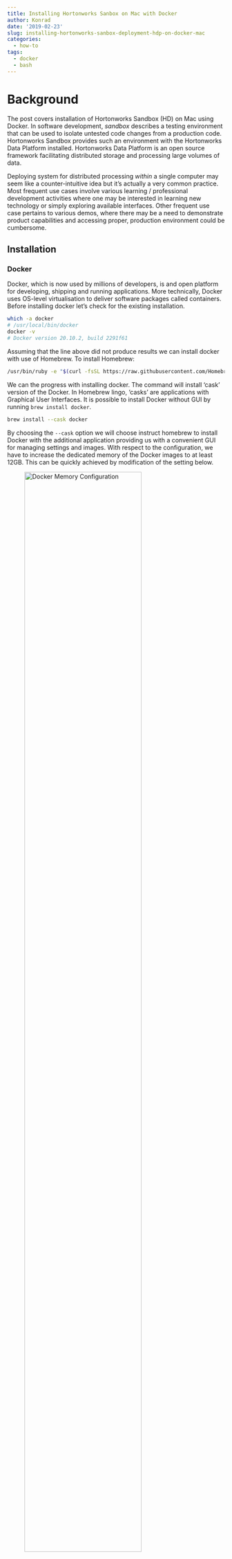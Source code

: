 ```yaml
---
title: Installing Hortonworks Sanbox on Mac with Docker
author: Konrad
date: '2019-02-23'
slug: installing-hortonworks-sanbox-deployment-hdp-on-docker-mac
categories:
  - how-to
tags:
  - docker
  - bash
---
```


# Background

The post covers installation of Hortonworks Sandbox (HD) on Mac using Docker. In software development, *sandbox* describes a testing environment that can be used to isolate untested code changes from a production code. Hortonworks Sandbox provides such an environment with the Hortonworks Data Platform installed. Hortonworks Data Platform is an open source framework facilitating distributed storage and processing large volumes of data.

Deploying system for distributed processing *within* a single computer may seem like a counter-intuitive idea but it's actually a very common practice. Most frequent use cases involve various learning / professional development activities where one may be interested in learning new technology or simply exploring available interfaces. Other frequent use case pertains to various demos, where there may be a need to demonstrate product capabilities and accessing proper, production environment could be cumbersome.

## Installation

### Docker

Docker, which is now used by millions of developers, is and open platform for developing, shipping and running applications. More technically, Docker uses OS-level virtualisation to deliver software packages called containers. Before installing docker let's check for the existing installation.

```sh
which -a docker
# /usr/local/bin/docker
docker -v
# Docker version 20.10.2, build 2291f61
```

Assuming that the line above did not produce results we can install docker with use of Homebrew. To install Homebrew:

```sh
/usr/bin/ruby -e "$(curl -fsSL https://raw.githubusercontent.com/Homebrew/install/master/install)"
```

We can the progress with installing docker. The command will install 'cask' version of the Docker. In Homebrew lingo, 'casks' are applications with Graphical User Interfaces. It is possible to install Docker without GUI by running `brew install docker`.

```sh
brew install --cask docker
```

By choosing the `--cask` option we will choose instruct homebrew to install Docker with the additional application providing us with a convenient GUI for managing settings and images. With respect to the configuration, we have to increase the dedicated memory of the Docker images to at least 12GB. This can be quickly achieved by modification of the setting below.

![Docker Memory Configuration](images/DockerConfigMem.png){width=80% height=80%}

### Sanbox

Cloudera maintains installation script, which presently the script can be download from [here](https://www.cloudera.com/downloads/hortonworks-sandbox/hdp.html?utm_source=mktg-tutorial). After downloading the sandbox can be installed using the following command:

```sh
sh --verbose ./docker-deploy-{Version}.sh
```

Where `{Version}` stands for the version of the sandbox we are going to install. After the deployment script finishes successfully, we will be able to notice that the new docker images are now running. That can be checked by running `docker ps` command or by exploring the Docker GUI, as shown below.

*Insert docker running*

It's worth adding that the installed image is rather substantial, exceeding 27GB:

```sh
docker images | grep horton | awk '{ print $1, $7 }'
# hortonworks/sandbox-hdp 27.5GB
# hortonworks/sandbox-proxy 109MB
```

#### Host file

In order to access the Sandbox we have modify the host file^[[The article](https://www.cloudera.com/tutorials/learning-the-ropes-of-the-hdp-sandbox.html) explaining the process in detail is provided by Cloudera.] We can do this using the code below:

```sh
echo '127.0.0.1 sandbox-hdp.hortonworks.com sandbox-hdf.hortonworks.com' | sudo tee -a /private/etc/hosts
```
## Usage 

### Start/Stop

The sandbox can be controlled in a manner similar to other docker images

```sh
docker [start|stop] sandbox-hdp
docker [start|stop] sandbox-proxy
```

### Accessing the sandbox

Following the successful modification of the command above we can start interacting with the box. Opening a ssh connection to the snadbox can be achieved by executing

```sh
ssh maria_dev@sandbox-hdp.hortonworks.com -p 2222
```

The list of pre-configured user accounts and passwords is provided by [Cloudera](https://www.cloudera.com/tutorials/learning-the-ropes-of-the-hdp-sandbox.html).



